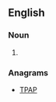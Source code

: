 ==English==

===Noun===
{{en-noun}}

# {{abbreviation of|appointment}}

===Anagrams===
* [[TPAP#English|TPAP]]